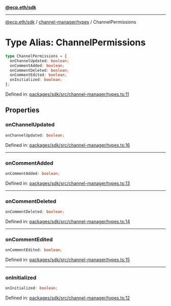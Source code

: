 [**@ecp.eth/sdk**](../../../index.mdx)

***

[@ecp.eth/sdk](/sdk-reference/index.mdx) / [channel-manager/types](/sdk-reference/channel-manager/types/index.mdx) / ChannelPermissions

# Type Alias: ChannelPermissions

```ts
type ChannelPermissions = {
  onChannelUpdated: boolean;
  onCommentAdded: boolean;
  onCommentDeleted: boolean;
  onCommentEdited: boolean;
  onInitialized: boolean;
};
```

Defined in: [packages/sdk/src/channel-manager/types.ts:11](https://github.com/ecp-eth/comments-monorepo/blob/main/packages/sdk/src/channel-manager/types.ts#L11)

## Properties

### onChannelUpdated

```ts
onChannelUpdated: boolean;
```

Defined in: [packages/sdk/src/channel-manager/types.ts:16](https://github.com/ecp-eth/comments-monorepo/blob/main/packages/sdk/src/channel-manager/types.ts#L16)

***

### onCommentAdded

```ts
onCommentAdded: boolean;
```

Defined in: [packages/sdk/src/channel-manager/types.ts:13](https://github.com/ecp-eth/comments-monorepo/blob/main/packages/sdk/src/channel-manager/types.ts#L13)

***

### onCommentDeleted

```ts
onCommentDeleted: boolean;
```

Defined in: [packages/sdk/src/channel-manager/types.ts:14](https://github.com/ecp-eth/comments-monorepo/blob/main/packages/sdk/src/channel-manager/types.ts#L14)

***

### onCommentEdited

```ts
onCommentEdited: boolean;
```

Defined in: [packages/sdk/src/channel-manager/types.ts:15](https://github.com/ecp-eth/comments-monorepo/blob/main/packages/sdk/src/channel-manager/types.ts#L15)

***

### onInitialized

```ts
onInitialized: boolean;
```

Defined in: [packages/sdk/src/channel-manager/types.ts:12](https://github.com/ecp-eth/comments-monorepo/blob/main/packages/sdk/src/channel-manager/types.ts#L12)
